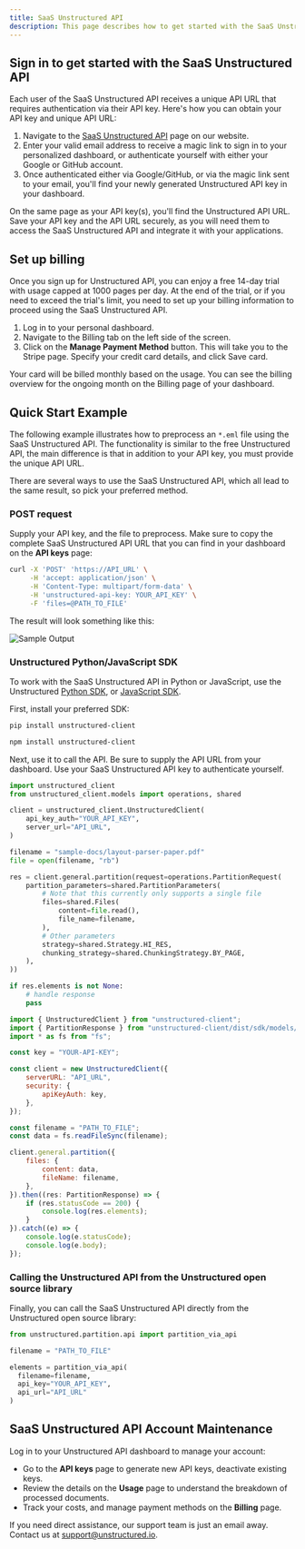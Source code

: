 ```yaml
---
title: SaaS Unstructured API
description: This page describes how to get started with the SaaS Unstructured API. Learn how to obtain an API key to use with the SaaS Unstructured API, and get started in no time.
---
```


## Sign in to get started with the SaaS Unstructured API

Each user of the SaaS Unstructured API receives a unique API URL that requires authentication via their API key.
Here's how you can obtain your API key and unique API URL:

1. Navigate to the [SaaS Unstructured API](https://unstructured.io/api-key-hosted) page on our website.
2. Enter your valid email address to receive a magic link to sign in to your personalized dashboard, or
authenticate yourself with either your Google or GitHub account.
3. Once authenticated either via Google/GitHub, or via the magic link sent to your email, you'll find your newly generated Unstructured API key in your dashboard.

On the same page as your API key(s), you'll find the Unstructured API URL.
Save your API key and the API URL securely, as you will need them to access the SaaS Unstructured API and integrate it with your applications.

## Set up billing

Once you sign up for Unstructured API, you can enjoy a free 14-day trial with usage capped at 1000 pages per day.
At the end of the trial, or if you need to exceed the trial's limit, you need to set up your billing information to proceed using
the SaaS Unstructured API.

1. Log in to your personal dashboard.
2. Navigate to the Billing tab on the left side of the screen.
3. Click on the **Manage Payment Method** button. This will take you to the Stripe page. Specify your credit card details, and click Save card.

Your card will be billed monthly based on the usage. You can see the billing overview for the ongoing month on the Billing page of your dashboard.

## Quick Start Example

The following example illustrates how to preprocess an `*.eml` file using the SaaS Unstructured API.
The functionality is similar to the free Unstructured API, the main difference is that in addition to your API key,
you must provide the unique API URL.

There are several ways to use the SaaS Unstructured API, which all lead to the same result, so pick your preferred method.

### POST request

Supply your API key, and the file to preprocess. Make sure to copy the complete SaaS Unstructured API URL that you can find
in your dashboard on the **API keys** page:

```bash
curl -X 'POST' 'https://API_URL' \
     -H 'accept: application/json' \
     -H 'Content-Type: multipart/form-data' \
     -H 'unstructured-api-key: YOUR_API_KEY' \
     -F 'files=@PATH_TO_FILE'
```

The result will look something like this:

![Sample Output](/img/api/sample_output.png)

### Unstructured Python/JavaScript SDK

To work with the SaaS Unstructured API in Python or JavaScript, use the
Unstructured [Python SDK](https://github.com/Unstructured-IO/unstructured-python-client), or
[JavaScript SDK](https://github.com/Unstructured-IO/unstructured-js-client).

First, install your preferred SDK:
<CodeGroup>

```bash  Python
pip install unstructured-client
```

```bash  JavaScript
npm install unstructured-client
```
</CodeGroup>

Next, use it to call the API. Be sure to supply the API URL from your dashboard. Use your SaaS
Unstructured API key to authenticate yourself.

<CodeGroup>

```python Python
import unstructured_client
from unstructured_client.models import operations, shared

client = unstructured_client.UnstructuredClient(
    api_key_auth="YOUR_API_KEY",
    server_url="API_URL",
)

filename = "sample-docs/layout-parser-paper.pdf"
file = open(filename, "rb")

res = client.general.partition(request=operations.PartitionRequest(
    partition_parameters=shared.PartitionParameters(
        # Note that this currently only supports a single file
        files=shared.Files(
            content=file.read(),
            file_name=filename,
        ),
        # Other parameters
        strategy=shared.Strategy.HI_RES,
        chunking_strategy=shared.ChunkingStrategy.BY_PAGE,
    ),
))

if res.elements is not None:
    # handle response
    pass
```

```javascript JavaScript
import { UnstructuredClient } from "unstructured-client";
import { PartitionResponse } from "unstructured-client/dist/sdk/models/operations";
import * as fs from "fs";

const key = "YOUR-API-KEY";

const client = new UnstructuredClient({
    serverURL: "API_URL",
    security: {
        apiKeyAuth: key,
    },
});

const filename = "PATH_TO_FILE";
const data = fs.readFileSync(filename);

client.general.partition({
    files: {
        content: data,
        fileName: filename,
    },
}).then((res: PartitionResponse) => {
    if (res.statusCode == 200) {
        console.log(res.elements);
    }
}).catch((e) => {
    console.log(e.statusCode);
    console.log(e.body);
});
```
</CodeGroup>


### Calling the Unstructured API from the Unstructured open source library

Finally, you can call the SaaS Unstructured API directly from the Unstructured open source library:

```python
from unstructured.partition.api import partition_via_api

filename = "PATH_TO_FILE"

elements = partition_via_api(
  filename=filename,
  api_key="YOUR_API_KEY",
  api_url="API_URL"
)
```

## SaaS Unstructured API Account Maintenance

Log in to your Unstructured API dashboard to manage your account:

* Go to the **API keys** page to generate new API keys, deactivate existing keys.
* Review the details on the **Usage** page to understand the breakdown of processed documents.
* Track your costs, and manage payment methods on the **Billing** page.

If you need direct assistance, our support team is just an email away. Contact us at [support@unstructured.io](mailto:support@unstructured.io).